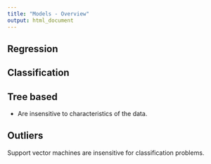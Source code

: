```yaml
---
title: "Models - Overview"
output: html_document
---
```


## Regression

## Classification

## Tree based

+ Are insensitive to characteristics of the data.

## Outliers

Support vector machines are insensitive for classification problems.
